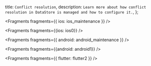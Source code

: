   title: `Conflict resolution`,
  description: `Learn more about how conflict resolution in DataStore is managed and how to configure it.`,
};


<Fragments fragments={{ ios: ios_maintenance }} />


<Fragments fragments={{ios: ios0}} />


<Fragments fragments={{ android: android_maintenance }} />


<Fragments fragments={{android: android1}} />


<Fragments fragments={{ flutter: flutter2 }} />